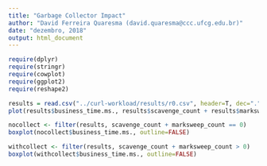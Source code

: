 ```yaml
---
title: "Garbage Collector Impact"
author: "David Ferreira Quaresma (david.quaresma@ccc.ufcg.edu.br)"
date: "dezembro, 2018"
output: html_document
---
```


```r
require(dplyr)
require(stringr)
require(cowplot)
require(ggplot2)
require(reshape2)
```

```r
results = read.csv("../curl-workload/results/r0.csv", header=T, dec=".")
plot(results$business_time.ms., results$scavenge_count + results$marksweep_count, xlim=c(0,750), xlab="tempo de execução (ms)", ylab="numero de coletas")
```

```r
nocollect <- filter(results, scavenge_count + marksweep_count == 0)
boxplot(nocollect$business_time.ms., outline=FALSE)
```

```r
withcollect <- filter(results, scavenge_count + marksweep_count > 0)
boxplot(withcollect$business_time.ms., outline=FALSE)
```
